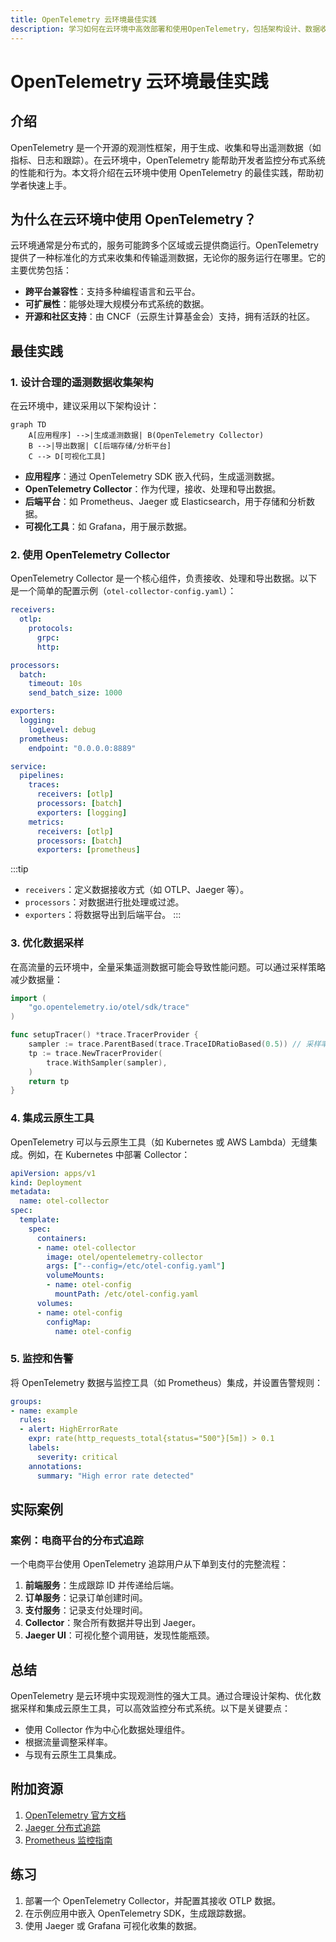 ```yaml
---
title: OpenTelemetry 云环境最佳实践
description: 学习如何在云环境中高效部署和使用OpenTelemetry，包括架构设计、数据收集与优化策略的实践指南。
---
```


# OpenTelemetry 云环境最佳实践

## 介绍

OpenTelemetry 是一个开源的观测性框架，用于生成、收集和导出遥测数据（如指标、日志和跟踪）。在云环境中，OpenTelemetry 能帮助开发者监控分布式系统的性能和行为。本文将介绍在云环境中使用 OpenTelemetry 的最佳实践，帮助初学者快速上手。

## 为什么在云环境中使用 OpenTelemetry？

云环境通常是分布式的，服务可能跨多个区域或云提供商运行。OpenTelemetry 提供了一种标准化的方式来收集和传输遥测数据，无论你的服务运行在哪里。它的主要优势包括：

- **跨平台兼容性**：支持多种编程语言和云平台。
- **可扩展性**：能够处理大规模分布式系统的数据。
- **开源和社区支持**：由 CNCF（云原生计算基金会）支持，拥有活跃的社区。

## 最佳实践

### 1. 设计合理的遥测数据收集架构

在云环境中，建议采用以下架构设计：

```mermaid
graph TD
    A[应用程序] -->|生成遥测数据| B(OpenTelemetry Collector)
    B -->|导出数据| C[后端存储/分析平台]
    C --> D[可视化工具]
```

- **应用程序**：通过 OpenTelemetry SDK 嵌入代码，生成遥测数据。
- **OpenTelemetry Collector**：作为代理，接收、处理和导出数据。
- **后端平台**：如 Prometheus、Jaeger 或 Elasticsearch，用于存储和分析数据。
- **可视化工具**：如 Grafana，用于展示数据。

### 2. 使用 OpenTelemetry Collector

OpenTelemetry Collector 是一个核心组件，负责接收、处理和导出数据。以下是一个简单的配置示例（`otel-collector-config.yaml`）：

```yaml
receivers:
  otlp:
    protocols:
      grpc:
      http:

processors:
  batch:
    timeout: 10s
    send_batch_size: 1000

exporters:
  logging:
    logLevel: debug
  prometheus:
    endpoint: "0.0.0.0:8889"

service:
  pipelines:
    traces:
      receivers: [otlp]
      processors: [batch]
      exporters: [logging]
    metrics:
      receivers: [otlp]
      processors: [batch]
      exporters: [prometheus]
```

:::tip
- `receivers`：定义数据接收方式（如 OTLP、Jaeger 等）。
- `processors`：对数据进行批处理或过滤。
- `exporters`：将数据导出到后端平台。
:::

### 3. 优化数据采样

在高流量的云环境中，全量采集遥测数据可能会导致性能问题。可以通过采样策略减少数据量：

```go
import (
	"go.opentelemetry.io/otel/sdk/trace"
)

func setupTracer() *trace.TracerProvider {
	sampler := trace.ParentBased(trace.TraceIDRatioBased(0.5)) // 采样率为 50%
	tp := trace.NewTracerProvider(
		trace.WithSampler(sampler),
	)
	return tp
}
```

### 4. 集成云原生工具

OpenTelemetry 可以与云原生工具（如 Kubernetes 或 AWS Lambda）无缝集成。例如，在 Kubernetes 中部署 Collector：

```yaml
apiVersion: apps/v1
kind: Deployment
metadata:
  name: otel-collector
spec:
  template:
    spec:
      containers:
      - name: otel-collector
        image: otel/opentelemetry-collector
        args: ["--config=/etc/otel-config.yaml"]
        volumeMounts:
        - name: otel-config
          mountPath: /etc/otel-config.yaml
      volumes:
      - name: otel-config
        configMap:
          name: otel-config
```

### 5. 监控和告警

将 OpenTelemetry 数据与监控工具（如 Prometheus）集成，并设置告警规则：

```yaml
groups:
- name: example
  rules:
  - alert: HighErrorRate
    expr: rate(http_requests_total{status="500"}[5m]) > 0.1
    labels:
      severity: critical
    annotations:
      summary: "High error rate detected"
```

## 实际案例

### 案例：电商平台的分布式追踪

一个电商平台使用 OpenTelemetry 追踪用户从下单到支付的完整流程：

1. **前端服务**：生成跟踪 ID 并传递给后端。
2. **订单服务**：记录订单创建时间。
3. **支付服务**：记录支付处理时间。
4. **Collector**：聚合所有数据并导出到 Jaeger。
5. **Jaeger UI**：可视化整个调用链，发现性能瓶颈。

## 总结

OpenTelemetry 是云环境中实现观测性的强大工具。通过合理设计架构、优化数据采样和集成云原生工具，可以高效监控分布式系统。以下是关键要点：

- 使用 Collector 作为中心化数据处理组件。
- 根据流量调整采样率。
- 与现有云原生工具集成。

## 附加资源

1. [OpenTelemetry 官方文档](https://opentelemetry.io/docs/)
2. [Jaeger 分布式追踪](https://www.jaegertracing.io/)
3. [Prometheus 监控指南](https://prometheus.io/docs/introduction/overview/)

## 练习

1. 部署一个 OpenTelemetry Collector，并配置其接收 OTLP 数据。
2. 在示例应用中嵌入 OpenTelemetry SDK，生成跟踪数据。
3. 使用 Jaeger 或 Grafana 可视化收集的数据。